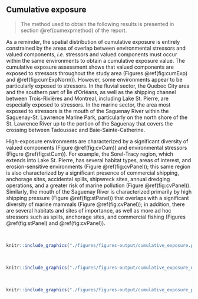 ## Cumulative exposure {#cumexpresult}

> The method used to obtain the following results is presented in section \@ref(cumexpmethod) of the report.

As a reminder, the spatial distribution of cumulative exposure is entirely constrained by the areas of overlap between environmental stressors and valued components, *i.e.* stressors and valued components must occur within the same environments to obtain a cumulative exposure value. The cumulative exposure assessment shows that valued components are exposed to stressors throughout the study area (Figures \@ref(fig:cumExp) and \@ref(fig:cumExpNorm)). However, some environments appear to be particularly exposed to stressors. In the fluvial sector, the Quebec City area and the southern part of Île d’Orléans, as well as the shipping channel between Trois-Rivières and Montreal, including Lake St. Pierre, are especially exposed to stressors. In the marine sector, the area most exposed to stressors is the mouth of the Saguenay River within the Saguenay-St. Lawrence Marine Park, particularly on the north shore of the St. Lawrence River up to the portion of the Saguenay that covers the crossing between Tadoussac and Baie-Sainte-Catherine. 

High-exposure environments are characterized by a significant diversity of valued components (Figure \@ref(fig:cvCum)) and environmental stressors (Figure \@ref(fig:stCum)). For example, the Sorel-Tracy region, which extends into Lake St. Pierre, has several habitat types, areas of interest, and erosion-sensitive environments (Figure \@ref(fig:cvPanel)); this same region is also characterized by a significant presence of commercial shipping, anchorage sites, accidental spills, shipwreck sites, annual dredging operations, and a greater risk of marine pollution (Figure \@ref(fig:cvPanel)). Similarly, the mouth of the Saguenay River is characterized primarily by high shipping pressure (Figure \@ref(fig:stPanel)) that overlaps with a significant diversity of marine mammals (Figure \@ref(fig:cvPanel)); in addition, there are several habitats and sites of importance, as well as more ad hoc stressors such as spills, anchorage sites, and commercial fishing (Figures \@ref(fig:stPanel) and \@ref(fig:cvPanel)).

<br/>

```r
knitr::include_graphics("./figures/figures-output/cumulative_exposure.png")
```

<br/>

```r
knitr::include_graphics("./figures/figures-output/cumulative_exposure_norm.png")
```

<br/>

```r
knitr::include_graphics("./figures/figures-output/cumulative_exposure_panel.png")
```

<br/>
